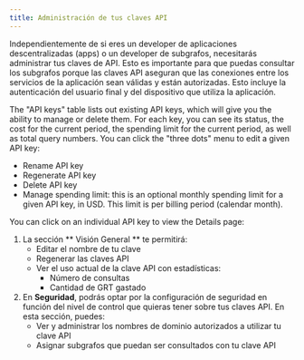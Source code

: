 ```yaml
---
title: Administración de tus claves API
---
```


Independientemente de si eres un developer de aplicaciones descentralizadas (apps) o un developer de subgrafos, necesitarás administrar tus claves de API. Esto es importante para que puedas consultar los subgrafos porque las claves API aseguran que las conexiones entre los servicios de la aplicación sean válidas y están autorizadas. Esto incluye la autenticación del usuario final y del dispositivo que utiliza la aplicación.

The "API keys" table lists out existing API keys, which will give you the ability to manage or delete them. For each key, you can see its status, the cost for the current period, the spending limit for the current period, as well as total query numbers. You can click the "three dots" menu to edit a given API key:

- Rename API key
- Regenerate API key
- Delete API key
- Manage spending limit: this is an optional monthly spending limit for a given API key, in USD. This limit is per billing period (calendar month).

You can click on an individual API key to view the Details page:

1. La sección ** Visión General ** te permitirá:
   - Editar el nombre de tu clave
   - Regenerar las claves API
   - Ver el uso actual de la clave API con estadísticas:
     - Número de consultas
     - Cantidad de GRT gastado
2. En **Seguridad**, podrás optar por la configuración de seguridad en función del nivel de control que quieras tener sobre tus claves API. En esta sección, puedes:
   - Ver y administrar los nombres de dominio autorizados a utilizar tu clave API
   - Asignar subgrafos que puedan ser consultados con tu clave API
